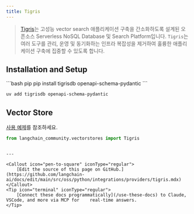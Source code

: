 ```yaml
---
title: Tigris
---
```


> [Tigris](https://tigrisdata.com)는 고성능 vector search 애플리케이션 구축을 간소화하도록 설계된 오픈소스 Serverless NoSQL Database 및 Search Platform입니다.
> `Tigris`는 여러 도구를 관리, 운영 및 동기화하는 인프라 복잡성을 제거하여 훌륭한 애플리케이션 구축에 집중할 수 있도록 합니다.

## Installation and Setup


<CodeGroup>
```bash pip
pip install tigrisdb openapi-schema-pydantic
```

```bash uv
uv add tigrisdb openapi-schema-pydantic
```
</CodeGroup>

## Vector Store

[사용 예제](/oss/python/integrations/vectorstores/tigris)를 참조하세요.

```python
from langchain_community.vectorstores import Tigris
```
```

---

<Callout icon="pen-to-square" iconType="regular">
    [Edit the source of this page on GitHub.](https://github.com/langchain-ai/docs/edit/main/src/oss/python/integrations/providers/tigris.mdx)
</Callout>
<Tip icon="terminal" iconType="regular">
    [Connect these docs programmatically](/use-these-docs) to Claude, VSCode, and more via MCP for    real-time answers.
</Tip>
